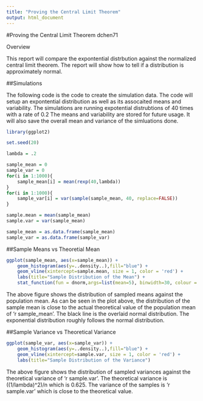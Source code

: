 ```yaml
---
title: "Proving the Central Limit Theorem"
output: html_document
---
```


#Proving the Central Limit Theorem
dchen71

Overview

This report will compare the expontential distrbution against the normalized central limit theorem. The report will show how to tell if a distribution is approximately normal.

##Simulations

The following code is the code to create the simulation data. The code will setup an expontential distribution as well as its assocaited means and variability. The simulations are running expotential distrubtions of 40 times with a rate of 0.2 The means and variability are stored for future usage. It will also save the overall mean and variance of the simluations done.

```r
library(ggplot2)

set.seed(20)

lambda = .2

sample_mean = 0
sample_var = 0
for(i in 1:1000){
    sample_mean[i] = mean(rexp(40,lambda))  
}
for(i in 1:1000){
    sample_var[i] = var(sample(sample_mean, 40, replace=FALSE))    
}

sample.mean = mean(sample_mean)
sample.var = var(sample_mean)

sample_mean = as.data.frame(sample_mean)
sample_var = as.data.frame(sample_var)
```

##Sample Means vs Theoretial Mean

```r
ggplot(sample_mean, aes(x=sample_mean)) + 
    geom_histogram(aes(y=..density..),fill="blue") +
    geom_vline(xintercept=sample.mean, size = 1, color = 'red') +
    labs(title="Sample Distribution of the Mean") + 
    stat_function(fun = dnorm,args=list(mean=5), binwidth=30, colour = "black")

```

The above figure shows the distribution of sampled means against the population mean. As can be seen in the plot above, the distribution of the sample mean is close to the actual theoretical value of the population mean of 'r sample_mean'. The black line is the overlaid normal distribution. The exponential distribution roughly follows the normal distribution. 


##Sample Variance vs Theoretical Variance
```r
ggplot(sample_var, aes(x=sample_var)) + 
    geom_histogram(aes(y=..density..),fill="blue") +
    geom_vline(xintercept=sample.var, size = 1, color = 'red') +
    labs(title="Sample Distribution of the Variance")
```

The above figure shows the distribution of sampled variances against the theoretical variance of 'r sample.var'. The theoretical variance is ((1/lambda)^2)/n  which is 0.625. The variance of the samples is 'r sample.var' which is close to the theoretical value.

